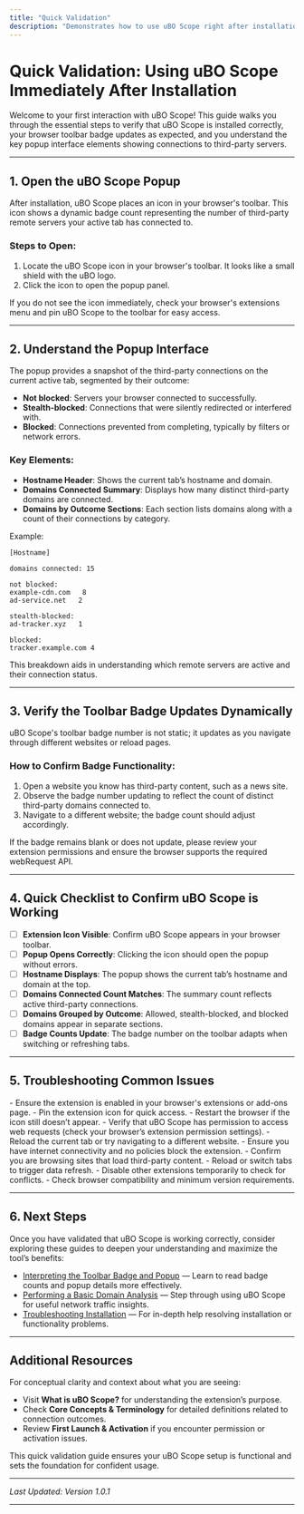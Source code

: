 ```yaml
---
title: "Quick Validation"
description: "Demonstrates how to use uBO Scope right after installation: opening the popup, understanding the third-party server counts, and confirming that the badge count updates as you browse. Provides a short checklist for users to ensure everything works."
---
```


# Quick Validation: Using uBO Scope Immediately After Installation

Welcome to your first interaction with uBO Scope! This guide walks you through the essential steps to verify that uBO Scope is installed correctly, your browser toolbar badge updates as expected, and you understand the key popup interface elements showing connections to third-party servers.

---

## 1. Open the uBO Scope Popup

After installation, uBO Scope places an icon in your browser's toolbar. This icon shows a dynamic badge count representing the number of third-party remote servers your active tab has connected to.

### Steps to Open:

1. Locate the uBO Scope icon in your browser's toolbar. It looks like a small shield with the uBO logo.
2. Click the icon to open the popup panel.

<Tip>
If you do not see the icon immediately, check your browser's extensions menu and pin uBO Scope to the toolbar for easy access.
</Tip>

---

## 2. Understand the Popup Interface

The popup provides a snapshot of the third-party connections on the current active tab, segmented by their outcome:

- **Not blocked**: Servers your browser connected to successfully.
- **Stealth-blocked**: Connections that were silently redirected or interfered with.
- **Blocked**: Connections prevented from completing, typically by filters or network errors.

### Key Elements:

- **Hostname Header**: Shows the current tab’s hostname and domain.
- **Domains Connected Summary**: Displays how many distinct third-party domains are connected.
- **Domains by Outcome Sections**: Each section lists domains along with a count of their connections by category.

Example:

```text
[Hostname]

domains connected: 15

not blocked:
example-cdn.com   8
ad-service.net   2

stealth-blocked:
ad-tracker.xyz   1

blocked:
tracker.example.com 4
```

This breakdown aids in understanding which remote servers are active and their connection status.

---

## 3. Verify the Toolbar Badge Updates Dynamically

uBO Scope's toolbar badge number is not static; it updates as you navigate through different websites or reload pages.

### How to Confirm Badge Functionality:

1. Open a website you know has third-party content, such as a news site.
2. Observe the badge number updating to reflect the count of distinct third-party domains connected to.
3. Navigate to a different website; the badge count should adjust accordingly.

<Tip>
If the badge remains blank or does not update, please review your extension permissions and ensure the browser supports the required webRequest API.
</Tip>

---

## 4. Quick Checklist to Confirm uBO Scope is Working

- [ ] **Extension Icon Visible**: Confirm uBO Scope appears in your browser toolbar.
- [ ] **Popup Opens Correctly**: Clicking the icon should open the popup without errors.
- [ ] **Hostname Displays**: The popup shows the current tab’s hostname and domain at the top.
- [ ] **Domains Connected Count Matches**: The summary count reflects active third-party connections.
- [ ] **Domains Grouped by Outcome**: Allowed, stealth-blocked, and blocked domains appear in separate sections.
- [ ] **Badge Counts Update**: The badge number on the toolbar adapts when switching or refreshing tabs.

---

## 5. Troubleshooting Common Issues

<AccordionGroup title="Troubleshooting Common Quick Validation Issues">
<Accordion title="uBO Scope Icon Not Visible in Toolbar">
- Ensure the extension is enabled in your browser's extensions or add-ons page.
- Pin the extension icon for quick access.
- Restart the browser if the icon still doesn’t appear.
</Accordion>
<Accordion title="Popup Does Not Load or Shows 'NO DATA'">
- Verify that uBO Scope has permission to access web requests (check your browser’s extension permission settings).
- Reload the current tab or try navigating to a different website.
- Ensure you have internet connectivity and no policies block the extension.
</Accordion>
<Accordion title="Badge Count Does Not Update">
- Confirm you are browsing sites that load third-party content.
- Reload or switch tabs to trigger data refresh.
- Disable other extensions temporarily to check for conflicts.
- Check browser compatibility and minimum version requirements.
</Accordion>
</AccordionGroup>

---

## 6. Next Steps

Once you have validated that uBO Scope is working correctly, consider exploring these guides to deepen your understanding and maximize the tool’s benefits:

- [Interpreting the Toolbar Badge and Popup](../guides/getting-started-essentials/interpreting-badge-and-popup) — Learn to read badge counts and popup details more effectively.
- [Performing a Basic Domain Analysis](../guides/getting-started-essentials/basic-analysis-workflow) — Step through using uBO Scope for useful network traffic insights.
- [Troubleshooting Installation](../../getting-started/using-and-troubleshooting/troubleshooting) — For in-depth help resolving installation or functionality problems.

---

## Additional Resources

For conceptual clarity and context about what you are seeing:

- Visit **What is uBO Scope?** for understanding the extension’s purpose.
- Check **Core Concepts & Terminology** for detailed definitions related to connection outcomes.
- Review **First Launch & Activation** if you encounter permission or activation issues.

This quick validation guide ensures your uBO Scope setup is functional and sets the foundation for confident usage.

---

_Last Updated: Version 1.0.1_

---